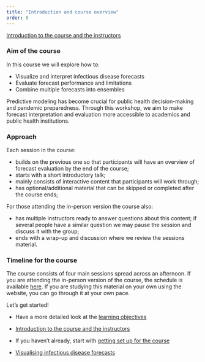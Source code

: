 ```yaml
---
title: "Introduction and course overview"
order: 0
---
```


[Introduction to the course and the instructors](slides/introduction-to-the-course-and-the-instructors)

### Aim of the course

In this course we will explore how to:

-   Visualize and interpret infectious disease forecasts
-   Evaluate forecast performance and limitations
-   Combine multiple forecasts into ensembles

Predictive modeling has become crucial for public health decision-making and pandemic preparedness. 
Through this workshop, we aim to make forecast interpretation and evaluation more accessible to academics and public health institutions.

### Approach

Each session in the course:

- builds on the previous one so that participants will have an overview of forecast evaluation by the end of the course;
- starts with a short introductory talk;
- mainly consists of interactive content that participants will work through;
- has optional/additional material that can be skipped or completed after the course ends;

For those attending the in-person version the course also:

- has multiple instructors ready to answer questions about this content; if several people have a similar question we may pause the session and discuss it with the group;
- ends with a wrap-up and discussion where we review the sessions material.

### Timeline for the course

The course consists of four main sessions spread across an afternoon.
If you are attending the in-person version of the course, the schedule is available [here](/sessions).
If you are studying this material on your own using the website, you can go through it at your own pace.

Let's get started!

-   Have a more detailed look at the [learning objectives](/learning_objectives)

-   [Introduction to the course and the instructors](slides/introduction-to-the-course-and-the-instructors)

-   If you haven't already, start with [getting set up for the course](/getting-set-up)

-   [Visualising infectious disease forecasts](forecast-visualisation)

[^1]: Time travel is [messy stuff](https://youtu.be/q2nNzNo_Xps)
